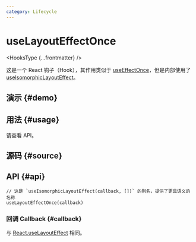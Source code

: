 ```yaml
---
category: Lifecycle
---
```


# useLayoutEffectOnce


<HooksType {...frontmatter} />

这是一个 React 钩子（Hook），其作用类似于 [useEffectOnce](/reference/use-effect-once)，但是内部使用了 [useIsomorphicLayoutEffect](/reference/use-isomorphic-layout-effect)。

## 演示 \{#demo}


<App />

## 用法 \{#usage}

请查看 API。

## 源码 \{#source}


<Source />

## API \{#api}

```tsx
// 这是 `useIsomorphicLayoutEffect(callback, [])` 的别名，提供了更具语义的名称
useLayoutEffectOnce(callback)
```

### 回调 Callback \{#callback}

与 [React.useLayoutEffect](https://react.dev/reference/react/useLayoutEffect) 相同。
